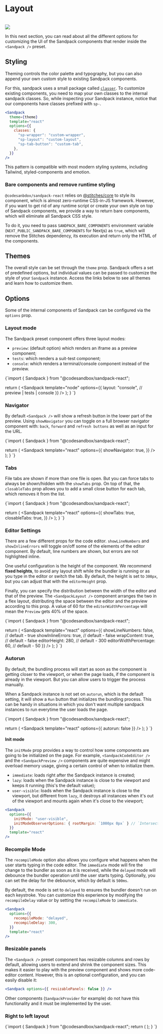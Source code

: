 
# Layout
<br/>
<img src="/docs/layout.jpg" />

In this next section, you can read about all the different options for customizing the UI of the Sandpack components that render inside the `<Sandpack />` preset.

## Styling

Theming controls the color palette and typography, but you can also append your own custom style to existing Sandpack components.

For this, sandpack uses a small package called [`classer`](https://github.com/code-hike/codehike/blob/next/packages/mdx/src/classer/index.tsx). To customize existing components, you need to map your own classes to the internal sandpack classes. So, while inspecting your Sandpack instance, notice that our components have classes prefixed with `sp-`.

```jsx
<Sandpack
  theme={theme}
  template="react"
  options={{
    classes: {
      "sp-wrapper": "custom-wrapper",
      "sp-layout": "custom-layout",
      "sp-tab-button": "custom-tab",
    },
  }}
/>
```

<Callout>
This pattern is compatible with most modern styling systems, including Tailwind, styled-components and emotion.
</Callout>

### Bare components and remove runtime styling

`@codesanbdox/sandpack-react` relies on [@stitches/core](https://github.com/stitchesjs/stitches) to style its component, which is almost zero-runtime CSS-in-JS framework. However, if you want to get rid of any runtime script or create your own style on top of Sandpack components, we provide a way to return bare components, which will eliminate all Sandpack CSS style.

To do it, you need to pass `SANDPACK_BARE_COMPONENTS` environment variable (`NEXT_PUBLIC_SANDPACK_BARE_COMPONENTS` for Nextjs) as `true`, which will remove the Stitches dependency, its execution and return only the HTML of the components.

## Themes

The overall style can be set through the `theme` prop. Sandpack offers a set of predefined options, but individual values can be passed to customize the style of your `Sandpack` instance. Access the links below to see all themes and learn how to customize them.

<IntroSection>
  <IntroCard 
    icon="Theme"
    title="All themes" 
    description="See all themes available on @codesandbox/sandpack-themes and how you can use it" 
    href="/docs/themes#all-themes" 
  />

  <IntroCard
    icon="Magic" 
    title="Sandpack Theme Builder"
    description="Design and customize your own theme, among other Sandpack presets." 
    href="https://sandpack.codesandbox.io/theme" 
    external 
  />
</IntroSection>

## Options

Some of the internal components of Sandpack can be configured via the `options` prop.

### Layout mode

The Sandpack preset component offers three layout modes:

- `preview`: (default option) which renders an iframe as a preview component;
- `tests`: which renders a suit-test component;
- `console`: which renders a terminal/console component instead of the preview.

<CodeBlock stack>
{`import { Sandpack } from "@codesandbox/sandpack-react";

  return (
    <Sandpack 
      template="node"
      options={{
        layout: "console", // preview | tests | console
      }}
    />
  );
}
`}
</CodeBlock>

### Navigator

By default `<Sandpack />` will show a refresh button in the lower part of the preview. Using `showNavigator` you can toggle on a full browser navigator component with: `back`, `forward` and `refresh buttons` as well as an input for the URL.

<CodeBlock stack>
{`import { Sandpack } from "@codesandbox/sandpack-react";

  return (
    <Sandpack 
      template="react"
      options={{
        showNavigator: true,
      }}
    />
  );
}
`}
</CodeBlock>

### Tabs

File tabs are shown if more than one file is open. But you can force tabs to always be shown/hidden with the `showTabs` prop. On top of that, the `closableTabs` prop allows you to add a small close button for each tab, which removes it from the list.

<CodeBlock stack>
{`import { Sandpack } from "@codesandbox/sandpack-react";

  return (
    <Sandpack 
      template="react"
      options={{
        showTabs: true,
        closableTabs: true,
      }}
    />
  );
}
`}
</CodeBlock>

### Editor Settings

There are a few different props for the code editor. `showLineNumbers` and `showInlineErrors` will toggle on/off some of the elements of the editor component. By default, line numbers are shown, but errors are not highlighted inline.

One useful configuration is the height of the component. We recommend **fixed heights**, to avoid any layout shift while the bundler is running or as you type in the editor or switch the tab. By default, the height is set to `300px`, but you can adjust that with the `editorHeight` prop.

Finally, you can specify the distribution between the width of the editor and that of the preview. The `<SandpackLayout />` component arranges the two in a flex layout, distributing the space between the editor and the preview according to this prop. A value of 60 for the `editorWidthPercentage` will mean the `Preview` gets 40% of the space.

<CodeBlock stack>
{`import { Sandpack } from "@codesandbox/sandpack-react";

  return (
    <Sandpack 
      template="react"
      options={{
        showLineNumbers: false, // default - true
        showInlineErrors: true, // default - false
        wrapContent: true, // default - false
        editorHeight: 280, // default - 300
        editorWidthPercentage: 60, // default - 50
      }}
    />
  );
}
`}
</CodeBlock>

### Autorun

By default, the bundling process will start as soon as the component is getting closer to the viewport, or when the page loads, if the component is already in the viewport. But you can allow users to trigger the process manually.

When a Sandpack instance is not set on `autorun`, which is the default setting, it will show a `Run` button that initializes the bundling process. This can be handy in situations in which you don't want multiple sandpack instances to run everytime the user loads the page.

<CodeBlock stack>
{`import { Sandpack } from "@codesandbox/sandpack-react";

  return (
    <Sandpack 
      template="react"
      options={{
        autorun: false
      }}
    />
  );
}
`}
</CodeBlock>

#### Init mode

The `initMode` prop provides a way to control how some components are going to be initialized on the page. For example, `<SandpackCodeEditor />` and the `<SandpackPreview />` components are quite expensive and might overload memory usage, giving a certain control of when to initialize them.

- `immediate`: loads right after the Sandpack instance is created;
- `lazy`: loads when the Sandpack instance is close to the viewport and keeps it running (this's the default value);
- `user-visible`: loads when the Sandpack instance is close to the viewport, but different from `lazy`, it destroys all instances when it's out of the viewport and mounts again when it's close to the viewport;

```jsx
<Sandpack
  options={{
    initMode: "user-visible",
    initModeObserverOptions: { rootMargin: `1000px 0px` } // `IntersectionObserverInit` options
  }}
  template="react"
/>
```

### Recompile Mode

The `recompileMode` option also allows you configure what happens when the user starts typing in the code editor. The `immediate` mode will fire the change to the bundler as soon as it is received, while the `delayed` mode will debounce the bundler operation until the user starts typing. Optionally, you can set the delay for the debounce, which by default is `500ms`.

By default, the mode is set to `delayed` to ensures the bundler doesn't run on each keystroke. You can customize this
experience by modifying the `recompileDelay` value or by setting the
`recompileMode` to `immediate`.

```jsx
<Sandpack
  options={{
    recompileMode: "delayed",
    recompileDelay: 300,
  }}
  template="react"
/>
```

### Resizable panels

The `<Sandpack />` preset component has resizable columns and rows by default, allowing users to extend and shrink the component sizes. This makes it easier to play with the preview component and shows more code-editor content. However, this is an optional configuration, and you can easily disable it: 

```jsx
<Sandpack options={{ resizablePanels: false }} />
```

Other components (`SandpackProvider` for example) do not have this functionality and it must be implemented by the user.

### Right to left layout

<CodeBlock stack>
{`import { Sandpack } from "@codesandbox/sandpack-react";
  return (
    <Sandpack 
      options={{
        rtl: true, // default false
      }}
    />
  );
}
`}
</CodeBlock>
